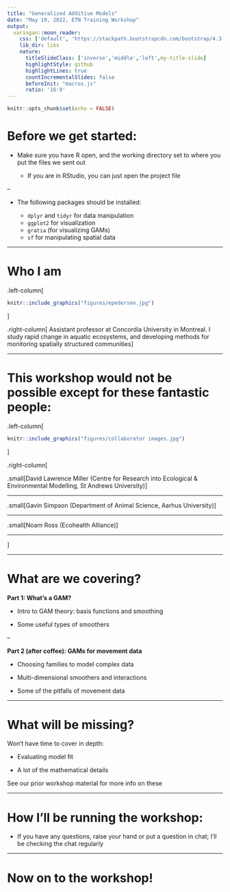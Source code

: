 ```yaml
---
title: "Generalized Additive Models"
date: "May 19, 2022, ETN Training Workshop"
output:
  xaringan::moon_reader:
    css: ['default', 'https://stackpath.bootstrapcdn.com/bootstrap/4.3.1/css/bootstrap.min.css', 'slides.css']
    lib_dir: libs
    nature:
      titleSlideClass: ['inverse','middle','left',my-title-slide]
      highlightStyle: github
      highlightLines: true
      countIncrementalSlides: false
      beforeInit: "macros.js"
      ratio: '16:9'
---
```


```r
knitr::opts_chunk$set(echo = FALSE)
```


# Before we get started:

* Make sure you have R open, and the working directory set to where you put the files we sent out

  * If you are in RStudio, you can just open the project file

--

* The following packages should be installed:

  * `dplyr` and `tidyr` for data manipulation
  * `ggplot2` for visualization
  * `gratia` (for visualizing GAMs)
  * `sf` for manipulating spatial data

---

# Who I am


.left-column[ 
```r
knitr::include_graphics("figures/epedersen.jpg")

```

]

.right-column[
Assistant professor at Concordia University in Montreal. I study rapid change in aquatic ecosystems, and developing methods for monitoring spatially structured communities
]



---

# This workshop would not be possible  except for these fantastic people:


.left-column[ 

```r
knitr::include_graphics("figures/collaborator images.jpg")

```
]

.right-column[


.small[David Lawrence Miller (Centre for Research into Ecological & Environmental Modelling, St Andrews University)]

----------------------------

.small[Gavin Simpson (Department of Animal Science, Aarhus University)]

----------------------------

.small[Noam Ross (Ecohealth Alliance)]


----------------------------


]

---


# What are we covering?


**Part 1: What's a GAM?** 

  *  Intro to GAM theory: basis functions and smoothing

  * Some useful types of smoothers

--

**Part 2 (after coffee): GAMs for movement data **

  * Choosing families to model complex data
  
  * Multi-dimensional smoothers and interactions
  
  * Some of the pitfalls of movement data

---

# What will be missing? 


Won't have time to cover in depth:


* Evaluating model fit

* A lot of the mathematical details

See our prior workshop material for more info on these

---

# How I'll be running the workshop:


* If you have any questions, raise your hand or put a question in chat; 
I'll be checking the chat regularly





---


# Now on to the workshop! 
